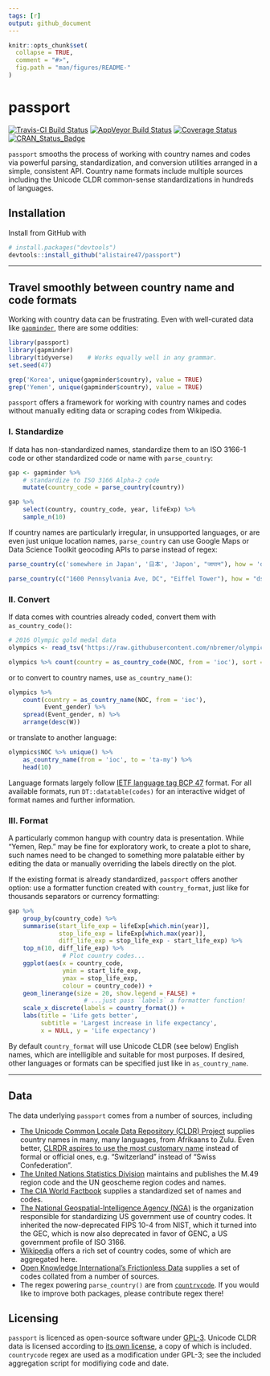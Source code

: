 ```yaml
---
tags: [r]
output: github_document
---
```


<!-- README.md is generated from README.Rmd. Please edit that file -->

```r
knitr::opts_chunk$set(
  collapse = TRUE,
  comment = "#>",
  fig.path = "man/figures/README-"
)
```

# passport

[![Travis-CI Build Status](https://travis-ci.org/alistaire47/passport.svg?branch=master)](https://travis-ci.org/alistaire47/passport) 
[![AppVeyor Build Status](https://ci.appveyor.com/api/projects/status/github/alistaire47/passport?branch=master&svg=true)](https://ci.appveyor.com/project/alistaire47/passport) 
[![Coverage Status](https://codecov.io/gh/alistaire47/passport/branch/master/graph/badge.svg)](https://codecov.io/gh/alistaire47/passport)
[![CRAN_Status_Badge](https://www.r-pkg.org/badges/version/passport)](https://cran.r-project.org/package=passport) 

`passport` smooths the process of working with country names and codes via
powerful parsing, standardization, and conversion utilities arranged in a
simple, consistent API. Country name formats include multiple sources including
the Unicode CLDR common-sense standardizations in hundreds of languages.


## Installation

Install from GitHub with

```r
# install.packages("devtools")
devtools::install_github("alistaire47/passport")
```

---

## Travel smoothly between country name and code formats

Working with country data can be frustrating. Even with well-curated data like 
[`gapminder`](https://github.com/jennybc/gapminder), there are some oddities:

```r
library(passport)
library(gapminder)
library(tidyverse)    # Works equally well in any grammar.
set.seed(47)

grep('Korea', unique(gapminder$country), value = TRUE)
grep('Yemen', unique(gapminder$country), value = TRUE)
```

`passport` offers a framework for working with country names and codes without 
manually editing data or scraping codes from Wikipedia.


### I. Standardize

If data has non-standardized names, standardize them to an ISO 3166-1 code 
or other standardized code or name with `parse_country`:

```r
gap <- gapminder %>% 
    # standardize to ISO 3166 Alpha-2 code
    mutate(country_code = parse_country(country))

gap %>%
    select(country, country_code, year, lifeExp) %>%
    sample_n(10)
```

If country names are particularly irregular, in unsupported languages, or are 
even just unique location names, `parse_country` can use Google Maps or Data 
Science Toolkit geocoding APIs to parse instead of regex:

```r
parse_country(c('somewhere in Japan', '日本', 'Japon', "जापान"), how = 'dstk')

parse_country(c("1600 Pennsylvania Ave, DC", "Eiffel Tower"), how = "dstk")
```


### II. Convert

If data comes with countries already coded, convert them with 
`as_country_code()`:

```r
# 2016 Olympic gold medal data
olympics <- read_tsv('https://raw.githubusercontent.com/nbremer/olympicfeathers/gh-pages/data/raw%20medal%20data/Rio%202016%20gold%20medal%20winners.txt')

olympics %>% count(country = as_country_code(NOC, from = 'ioc'), sort = TRUE)
```

or to convert to country names, use `as_country_name()`:

```r
olympics %>% 
    count(country = as_country_name(NOC, from = 'ioc'), 
          Event_gender) %>% 
    spread(Event_gender, n) %>% 
    arrange(desc(W))
```

or translate to another language:

```r
olympics$NOC %>% unique() %>% 
    as_country_name(from = 'ioc', to = 'ta-my') %>% 
    head(10)
```

Language formats largely follow [IETF language tag BCP
47](https://en.wikipedia.org/wiki/IETF_language_tag) format. For all available
formats, run `DT::datatable(codes)` for an interactive widget of format names
and further information.

### III. Format

A particularly common hangup with country data is presentation. While 
"Yemen, Rep." may be fine for exploratory work, to create a plot to share, 
such names need to be changed to something more palatable either by editing 
the data or manually overriding the labels directly on the plot.

If the existing format is already standardized, `passport` offers another 
option: use a formatter function created with `country_format`, just like for 
thousands separators or currency formatting:

```r
gap %>% 
    group_by(country_code) %>% 
    summarise(start_life_exp = lifeExp[which.min(year)], 
              stop_life_exp = lifeExp[which.max(year)], 
              diff_life_exp = stop_life_exp - start_life_exp) %>% 
    top_n(10, diff_life_exp) %>%
               # Plot country codes...
    ggplot(aes(x = country_code,
               ymin = start_life_exp, 
               ymax = stop_life_exp, 
               colour = country_code)) + 
    geom_linerange(size = 20, show.legend = FALSE) + 
                     # ...just pass `labels` a formatter function!
    scale_x_discrete(labels = country_format()) + 
    labs(title = 'Life gets better',
         subtitle = 'Largest increase in life expectancy',
         x = NULL, y = 'Life expectancy')
```

By default `country_format` will use Unicode CLDR (see below) English names, 
which are intelligible and suitable for most purposes. If desired, other 
languages or formats can be specified just like in `as_country_name`.

---


## Data

The data underlying `passport` comes from a number of sources, including

- [The Unicode Common Locale Data Repository (CLDR)
Project](http://cldr.unicode.org/) supplies country names in many, many
languages, from Afrikaans to Zulu. Even better, [CLRDR aspires to use the most
customary name](http://cldr.unicode.org/translation/country-names) instead of
formal or official ones, e.g. "Switzerland" instead of "Swiss Confederation".
- [The United Nations Statistics 
Division](https://unstats.un.org/unsd/methodology/m49/overview/) maintains and 
publishes the M.49 region code and the UN geoscheme region codes and names.
- [The CIA World 
Factbook](https://www.cia.gov/library/publications/the-world-factbook/index.html)
supplies a standardized set of names and codes. 
- [The National Geospatial-Intelligence Agency 
(NGA)](http://geonames.nga.mil/gns/html/countrycodes.html) is the organization 
responsible for standardizing US government use of country codes. It inherited 
the now-deprecated FIPS 10-4 from NIST, which it turned into the GEC, which is 
now also deprecated in favor of GENC, a US government profile of ISO 3166.
- [Wikipedia](https://en.wikipedia.org/wiki/Category:Lists_of_country_codes) 
offers a rich set of country codes, some of which are aggregated here.
- [Open Knowledge International's Frictionless Data](http://data.okfn.org/data/core/country-codes) 
supplies a set of codes collated from a number of sources.
- The regex powering `parse_country()` are from
[`countrycode`](https://github.com/vincentarelbundock/countrycode). If you 
would like to improve both packages, please contribute regex there!


## Licensing

`passport` is licenced as open-source software under
[GPL-3](https://www.gnu.org/licenses/gpl.html). Unicode CLDR data is licensed 
according to [its own 
license](https://github.com/unicode-cldr/cldr-json/blob/master/LICENSE), a copy 
of which is included. `countrycode` regex are used as a modification under 
GPL-3; see the included aggregation script for modifiying code and date.

